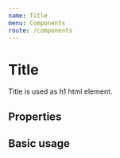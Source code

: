 ```yaml
---
name: Title
menu: Components
route: /components
---
```



# Title

Title is used as h1 html element.

## Properties

<Props of={Title} />

## Basic usage

<Playground>
  <Title label="Hello World" />
</Playground>

## With different colors

<Playground>
  <Title color="red" label="Hello World" />
  <Title color="green" label="Hello World" />
  <Title color="blue" label="Hello World" />
</Playground>